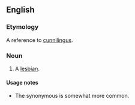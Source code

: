 ==English==

===Etymology===
A reference to [[cunnilingus]].

===Noun===
{{en-noun|sg=[[rug]] [[muncher]]}}

# {{offensive}} A [[lesbian]].

====Usage notes====
* The synonymous {{term|carpet muncher}} is somewhat more common.